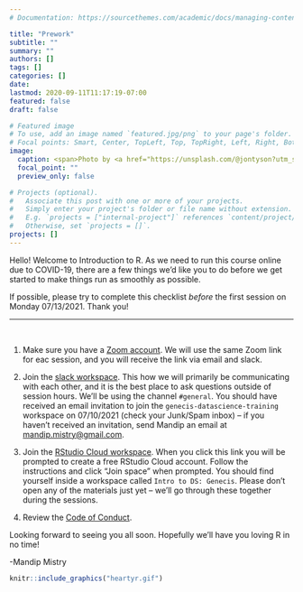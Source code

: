 ```yaml
---
# Documentation: https://sourcethemes.com/academic/docs/managing-content/

title: "Prework"
subtitle: ""
summary: ""
authors: []
tags: []
categories: []
date: 
lastmod: 2020-09-11T11:17:19-07:00
featured: false
draft: false

# Featured image
# To use, add an image named `featured.jpg/png` to your page's folder.
# Focal points: Smart, Center, TopLeft, Top, TopRight, Left, Right, BottomLeft, Bottom, BottomRight.
image:
  caption: <span>Photo by <a href="https://unsplash.com/@jontyson?utm_source=unsplash&amp;utm_medium=referral&amp;utm_content=creditCopyText">Jon Tyson</a> on <a href="https://unsplash.com/s/photos/welcome?utm_source=unsplash&amp;utm_medium=referral&amp;utm_content=creditCopyText">Unsplash</a></span>
  focal_point: ""
  preview_only: false

# Projects (optional).
#   Associate this post with one or more of your projects.
#   Simply enter your project's folder or file name without extension.
#   E.g. `projects = ["internal-project"]` references `content/project/deep-learning/index.md`.
#   Otherwise, set `projects = []`.
projects: []
---
```


Hello! Welcome to Introduction to R. As we need to run this course online due to COVID-19, there are a few things we'd like you to do before we get started to make things run as smoothly as possible. 

:::clock
If possible, please try to complete this checklist *before* the first session on Monday 07/13/2021. Thank you!
:::


***

<br> 

1) Make sure you have a [Zoom account](https://zoom.us). We will use the same Zoom link for eac session, and you will receive the link via email and slack.

2) Join the [slack workspace](https://genecisdatasc-dya2857.slack.com/). This how we will primarily be communicating with each other, and it is the best place to ask questions outside of session hours. We'll be using the channel `#general`. You should have received an email invitation to join the `genecis-datascience-training` workspace on 07/10/2021 (check your Junk/Spam inbox) -- if you haven't received an invitation, send Mandip an email at [mandip.mistry@gmail.com](mailto:mandip.mistry@gmail.com). 

3) Join the [RStudio Cloud workspace](https://rstudio.cloud/spaces/151169/join?access_code=hjL7oU33148M2opDX3VeJI25DC5LqJZkkbYJuQd5). When you click this link you will be prompted to create a free RStudio Cloud account. Follow the instructions and click "Join space" when prompted. You should find yourself inside a workspace called `Intro to DS: Genecis`. Please don't open any of the materials just yet -- we'll go through these together during the sessions. 

4) Review the [Code of Conduct](/#code_of_conduct).

Looking forward to seeing you all soon. Hopefully we'll have you loving R in no time!

-Mandip Mistry

```r
knitr::include_graphics("heartyr.gif")
```

